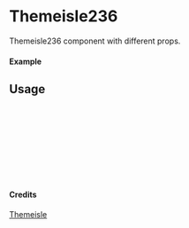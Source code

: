 
<Meta of={Themeisle236} title="Themeisle/Themeisle236" />

# Themeisle236

Themeisle236 component with different props.

#### Example

<Canvas of={Themeisle236.Primary} />

## Usage

```ts
import { Themeisle236 } from "yadl-ui";

const Example = () => {
  return (
      <Themeisle236 />
  );
};

export default Example;
```

#### Credits
[Themeisle](https://themeisle.com/illustrations/)
